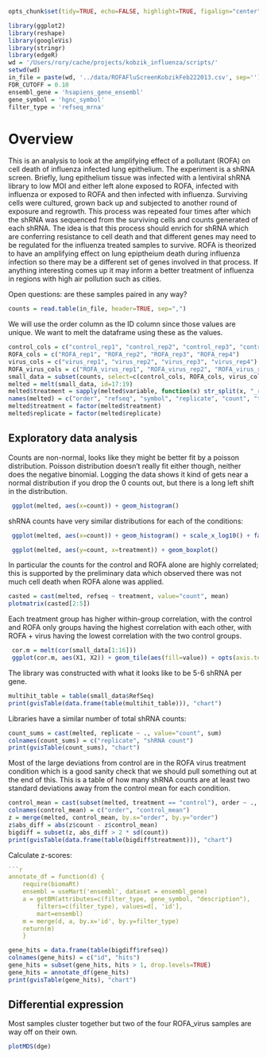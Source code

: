 <!--
Analysis of pollutant vs. influenza data for the Kobzik lab
-->

```r
opts_chunk$set(tidy=TRUE, echo=FALSE, highlight=TRUE, figalign="center", fig.height=6, fig.width=6, cache=TRUE, highlight=TRUE, autodep=TRUE)
```


```r
library(ggplot2)
library(reshape)
library(googleVis)
library(stringr)
library(edgeR)
wd = '/Users/rory/cache/projects/kobzik_influenza/scripts/'
setwd(wd)
in_file = paste(wd, '../data/ROFAFluScreenKobzikFeb222013.csv', sep='')
FDR_CUTOFF = 0.10
ensembl_gene = 'hsapiens_gene_ensembl'
gene_symbol = 'hgnc_symbol'
filter_type = 'refseq_mrna'
```

# Overview
This is an analysis to look at the amplifying effect of a pollutant (ROFA) on cell death
of influenza infected lung epithelium. The experiment is a shRNA screen. Briefly,
lung epithelium tissue was infected with a lentiviral shRNA library to low MOI
and either left alone exposed to ROFA, infected with influenza or
exposed to ROFA and then infected with influenza. Surviving cells were cultured, grown
back up and subjected to another round of exposure and regrowth. This process was
repeated four times after which the shRNA was sequenced from the surviving cells and counts
generated of each shRNA. The idea is that this process should enrich for shRNA which are
conferring resistance to cell death and that different genes may need to be regulated for
the influenza treated samples to survive. ROFA is theorized to have an amplifying effect
on lung epiptheium death during influenza infection so there may be a different set of
genes involved in that process. If anything interesting comes up it may inform a better
treatment of influenza in regions with high air pollution such as cities.

Open questions:
are these samples paired in any way?

```r
counts = read.table(in_file, header=TRUE, sep=",")
```
We will use the order column as the ID column since those values are unique.
We want to melt the dataframe using these as the values.

```r
control_cols = c("control_rep1", "control_rep2", "control_rep3", "control_rep4")
ROFA_cols = c("ROFA_rep1", "ROFA_rep2", "ROFA_rep3", "ROFA_rep4")
virus_cols = c("virus_rep1", "virus_rep2", "virus_rep3", "virus_rep4")
ROFA_virus_cols = c("ROFA_virus_rep1", "ROFA_virus_rep2", "ROFA_virus_rep3", "ROFA_virus_rep4")
small_data = subset(counts, select=c(control_cols, ROFA_cols, virus_cols, ROFA_virus_cols, "order", "RefSeq", "GeneSymbol"))
melted = melt(small_data, id=17:19)
melted$treatment = sapply(melted$variable, function(x) str_split(x, "_rep", n=2)[[1]][1])
names(melted) = c("order", "refseq", "symbol", "replicate", "count", "treatment")
melted$treatment = factor(melted$treatment)
melted$replicate = factor(melted$replicate)
```

## Exploratory data analysis

Counts are non-normal, looks like they might be better fit by a poisson
distribution. Poisson distribution doesn't really fit either though,
neither does the negative binomial. Logging the data shows it kind of gets
near a normal distribution if you drop the 0 counts out, but there is a long left
shift in the distribution.
```r
 ggplot(melted, aes(x=count)) + geom_histogram()
```

shRNA counts have very similar distributions for each of the conditions:
```r
 ggplot(melted, aes(x=count)) + geom_histogram() + scale_x_log10() + facet_grid(. ~ treatment)
```

```r
 ggplot(melted, aes(y=count, x=treatment)) + geom_boxplot()
```

In particular the counts for the control and ROFA alone are highly correlated; this
is supported by the preliminary data which observed there was not much cell death when
ROFA alone was applied.
```r
casted = cast(melted, refseq ~ treatment, value="count", mean)
plotmatrix(casted[2:5])
```

Each treatment group has higher within-group correlation, with the control and
ROFA only groups having the highest correlation with each other, with ROFA + virus
having the lowest correlation with the two control groups.
```r
 cor.m = melt(cor(small_data[1:16]))
 ggplot(cor.m, aes(X1, X2)) + geom_tile(aes(fill=value)) + opts(axis.text.x=theme_text(angle=-90))
```

The library was constructed with what it looks like to be 5-6 shRNA per gene.
```r
multihit_table = table(small_data$RefSeq)
print(gvisTable(data.frame(table(multihit_table))), "chart")
```

Libraries have a similar number of total shRNA counts:
```r
count_sums = cast(melted, replicate ~ ., value="count", sum)
colnames(count_sums) = c("replicate", "shRNA count")
print(gvisTable(count_sums), "chart")
```

Most of the large deviations from control are in the ROFA virus treatment condition which
is a good sanity check that we should pull something out at the end of this. This
is a table of how many shRNA counts are at least two standard deviations away from
the control mean for each condition.
```r
control_mean = cast(subset(melted, treatment == "control"), order ~ ., value="count", mean)
colnames(control_mean) = c("order", "control_mean")
z = merge(melted, control_mean, by.x="order", by.y="order")
z$abs_diff = abs(z$count - z$control_mean)
bigdiff = subset(z, abs_diff > 2 * sd(count))
print(gvisTable(data.frame(table(bigdiff$treatment))), "chart")
```

Calculate z-scores:
```r


```r
annotate_df = function(d) {
	require(biomaRt)
	ensembl = useMart('ensembl', dataset = ensembl_gene)
	a = getBM(attributes=c(filter_type, gene_symbol, "description"),
		filters=c(filter_type), values=d[, 'id'],
		mart=ensembl)
	m = merge(d, a, by.x='id', by.y=filter_type)
	return(m)
	}
```

```r
gene_hits = data.frame(table(bigdiff$refseq))
colnames(gene_hits) = c("id", "hits")
gene_hits = subset(gene_hits, hits > 1, drop.levels=TRUE)
gene_hits = annotate_df(gene_hits)
print(gvisTable(gene_hits), "chart")
```

## Differential expression

Most samples cluster together but two of the four ROFA_virus samples are way off on their
own.
```r
plotMDS(dge)
```
